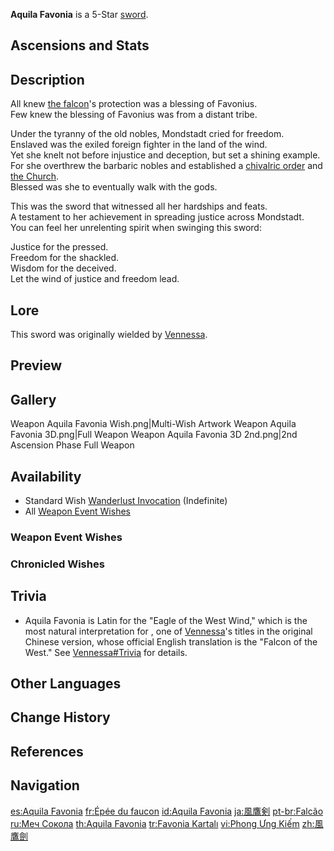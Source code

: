 {{Weapon Infobox
|title          = A&shy;qui&shy;la Fa&shy;vo&shy;ni&shy;a
|id             = 11501
|image          = <gallery>
Weapon Aquila Favonia.png|Base
Weapon Aquila Favonia 2nd.png|2nd Ascension
</gallery>
|type           = Sword
|releaseDate    = 2020-09-28
|quality        = 5
|base_atk       = 48
|2nd_stat_type  = Physical DMG Bonus
|2nd_stat       = 9%
|obtain         = Wishes
|passive        = Falcon's Defiance
|effect         = ATK is increased by (var1)%. Triggers on taking DMG: the soul of the Falcon of the West awakens, holding the banner of the resistance aloft, regenerating HP equal to (var2)% of ATK and dealing (var3)% of ATK as DMG to surrounding opponents. This effect can only occur once every 15s.
|eff_rank1_var1 = 20
|eff_rank2_var1 = 25
|eff_rank3_var1 = 30
|eff_rank4_var1 = 35
|eff_rank5_var1 = 40
|eff_rank1_var2 = 100
|eff_rank2_var2 = 115
|eff_rank3_var2 = 130
|eff_rank4_var2 = 145
|eff_rank5_var2 = 160
|eff_rank1_var3 = 200
|eff_rank2_var3 = 230
|eff_rank3_var3 = 260
|eff_rank4_var3 = 290
|eff_rank5_var3 = 320
|eff_att1       = ATK
|eff_att2       = Healing
}}
{{Description|The soul of the Knights of Favonius. Millennia later, it still calls on the winds of swift justice to vanquish all evil &mdash; just like the last heroine who wielded it.}}
'''Aquila Favonia''' is a 5-Star [[sword]].

==Ascensions and Stats==
{{Weapon Ascensions and Stats
|ascendMat1 = Tile of Decarabian's Tower
|ascendMat2 = Debris of Decarabian's City
|ascendMat3 = Fragment of Decarabian's Epic
|ascendMat4 = Scattered Piece of Decarabian's Dream
|bossMat1   = Heavy Horn
|bossMat2   = Black Bronze Horn
|bossMat3   = Black Crystal Horn
|commonMat1 = Firm Arrowhead
|commonMat2 = Sharp Arrowhead
|commonMat3 = Weathered Arrowhead
}}

==Description==
All knew [[Vennessa|the falcon]]'s protection was a blessing of Favonius.<br>
Few knew the blessing of Favonius was from a distant tribe.

Under the tyranny of the old nobles, Mondstadt cried for freedom.<br>
Enslaved was the exiled foreign fighter in the land of the wind.<br>
Yet she knelt not before injustice and deception, but set a shining example.<br>
For she overthrew the barbaric nobles and established a [[Knights of Favonius|chivalric order]] and [[Church of Favonius|the Church]].<br>
Blessed was she to eventually walk with the gods.

This was the sword that witnessed all her hardships and feats.<br>
A testament to her achievement in spreading justice across Mondstadt.<br>
You can feel her unrelenting spirit when swinging this sword:

Justice for the pressed.<br>
Freedom for the shackled.<br>
Wisdom for the deceived.<br>
Let the wind of justice and freedom lead.

==Lore==
This sword was originally wielded by [[Vennessa]].

==Preview==
{{Preview
|file=Weapon Aquila Favonia Passive
}}

==Gallery==
<gallery>
Weapon Aquila Favonia Wish.png|Multi-Wish Artwork
Weapon Aquila Favonia 3D.png|Full Weapon
Weapon Aquila Favonia 3D 2nd.png|2nd Ascension Phase Full Weapon
</gallery>

==Availability==
*Standard Wish [[Wanderlust Invocation]] (Indefinite)
*All [[Weapon Event Wishes]]

===Weapon Event Wishes===
{{Featured}}

===Chronicled Wishes===
{{Featured|chronicled=1}}

==Trivia==
* Aquila Favonia is Latin for the "Eagle of the West Wind," which is the most natural interpretation for {{zh|s=西风之鹰|t=西風之鷹|rm=Xīfēng zhī Yīng}}, one of [[Vennessa]]'s titles in the original Chinese version, whose official English translation is the "Falcon of the West." See [[Vennessa#Trivia]] for details.

==Other Languages==
{{Other Languages

|1_en      = Aquila Favonia
|1_en_tl   = Eagle of the West Wind
|1_en_lang = la
|1_zhs     = 风鹰剑
|1_zhs_rm  = Fēngyīng-jiàn
|1_zht     = 風鷹劍
|1_zht_rm  = Fēngyīng-jiàn
|1_zh_tl   = Wind Eagle Sword
|1_zh_note = The bird {{zh|s=鹰|t=鷹|rm=yīng}} chiefly means predatory birds of the {{w|Accipitridae}} family (including eagles, hawks, and harriers), while it can also mean falcons in its broadest sense. See [[Vennessa#Trivia]] for details.
|1_ja      = 風鷹剣
|1_ja_rm   = Fuuyou-ken<ref>HoYoverse Japanese Customer Support Response: [[:File:CS JA Weapon Pronunciation Reply.png|Japanese Pronunciation of Various Weapons]]</ref>
|1_ja_tl   = Wind Eagle Sword{{Sino|ja}}
|1_ja_note = Unlike its original Traditional Chinese character {{zh|t=鷹|rm=yīng|tl=Accipitridae,}} the kanji {{ja|鷹}} almost always means "hawk" in Japanese.
|1_ko      = 매의 검
|1_ko_rm   = Mae-ui Geom
|1_ko_tl   = Falcon's Sword
|1_ko_note = {{ko|매|rm=Mae}} does not distinguish falcons from hawks in its casual usage. In modern Korean, it usually means a falcon (specifically, the peregrine falcon), while a hawk (specifically, the northern goshawk) is called {{ko|참매|rm=chammae}}, literally meaning "true ''mae''," when a strict distinction is needed.
|1_es    = Aquila Favonia
|1_fr    = Épée du faucon
|1_fr_tl = Sword of the Falcon
|1_ru    = Меч Сокола
|1_ru_tl = The Falcon's Sword
|1_th    = Aquila Favonia
|1_vi    = {{tt|Phong Ưng Kiếm|风鹰剑}}
|1_vi_tl = Wind Eagle Sword{{Sino|vi}}
|1_de    = Windfalke
|1_de_tl = Wind Falcon
|1_id    = Aquila Favonia
|1_pt    = Falcão
|1_pt_tl = Falcon
|1_tr    = Favonia Kartalı
|1_tr_tl = Favonius Eagle
|1_it    = Aquila Favonia

|2_en    = Falcon's Defiance
|2_zhs   = 西风之鹰的抗争
|2_zhs_rm = Xīfēng zhī Yīng de Kàngzhēng
|2_zht   = 西風之鷹的抗爭
|2_zht_rm = Xīfēng zhī Yīng de Kàngzhēng
|2_zh_tl = Resistance of the West Wind Falcon
|2_ja    = 西風の鷹の抗い
|2_ja_rm = Sepyurosu no Aragai{{Assumed}}
|2_ja_tl = Resistance of the West Wind Falcon
|2_ko    = 서풍 매의 투쟁
|2_ko_rm = Seopung Mae-ui Tujaeng
|2_ko_tl = Fight of the West Wind Falcon
|2_es    = Resistencia del Halcón del Oeste
|2_es_tl = Resistance of the Falcon of the West
|2_fr    = Résistance du Faucon de l'Ouest
|2_fr_tl = Resistance of the Falcon of the West
|2_ru    = Неповиновение Сокола
|2_ru_tl = Falcon's Defiance
|2_th    = Falcon's Defiance
|2_vi    = Kháng Chiến Của Chim Ưng Tây Phong
|2_vi_tl = Resistance of the West Wind Falcon
|2_de    = Widerstand des Falken des Westens
|2_de_tl = Resistance of the Falcon of the West
|2_id    = Falcon's Defiance
|2_pt    = Resistência do Falcão do Oeste
|2_pt_tl = 
|2_tr    = Şahin Başkaldırısı
|2_tr_tl = Hawk Rebellion
|2_it    = Resistenza del Falco d'Occidente
|2_it_tl = Resistance of the Falcon of the West
}}

==Change History==
{{Change History|1.0}}

==References==
{{Reflist}}

==Navigation==
{{Weapon Navbox|Swords}}

[[es:Aquila Favonia]]
[[fr:Épée du faucon]]
[[id:Aquila Favonia]]
[[ja:風鷹剣]]
[[pt-br:Falcão]]
[[ru:Меч Сокола]]
[[th:Aquila Favonia]]
[[tr:Favonia Kartalı]]
[[vi:Phong Ưng Kiếm]]
[[zh:風鷹劍]]